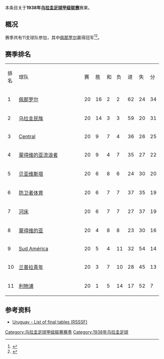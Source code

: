 本条目关于'''1938年[[乌拉圭足球甲级联赛|乌拉圭足球甲级联赛]]'''赛果。

==概况==
赛季共有11支球队参加，其中[[佩那罗尔足球俱乐部|佩那罗尔]]赢得冠军<ref>{{Cite web |url=http://www.campeoesdofutebol.com.br/uruguai.html |title=Campeoesdofutebol.com.br |accessdate=2017-08-25 |archive-date=2017-08-25 |archive-url=https://web.archive.org/web/20170825064212/http://www.campeoesdofutebol.com.br/uruguai.html |dead-url=no }}</ref><ref>{{Cite web |url=http://www.sobrefutbol.com/torneos/torneo_uruguayo.htm |title=Sobrefutbol.com |accessdate=2017-08-25 |archive-date=2017-08-25 |archive-url=https://web.archive.org/web/20170825063006/http://www.sobrefutbol.com/torneos/torneo_uruguayo.htm |dead-url=no }}</ref>。

==赛季排名==
{| class="wikitable" style="text-align:center;"
|排名||style="width:15em"|球队||赛||胜||和||负||进||失||分
|-
|1||align="left"|[[佩那罗尔足球俱乐部|佩那罗尔]]||20||16||2||2||62||24||34
|-
|2||align="left"|[[民族足球俱乐部|乌拉圭民族]]||20||14||3||3||59||20||31
|-
|3||align="left"|[[Central_Español|Central]]||20||9||7||4||36||26||25
|-
|4||align="left"|[[蒙得维的亚流浪者足球俱乐部|蒙得维的亚流浪者]]||20||9||4||7||35||27||22
|-
|5||align="left"|[[贝亚维斯塔足球俱乐部|贝亚维斯塔]]||20||6||8||6||24||30||20
|-
|6||align="left"|[[防卫者体育|防卫者体育]]||20||6||7||7||37||35||19
|-
|7||align="left"|[[河床竞技俱乐部_(乌拉圭)|河床]]||20||6||7||7||27||37||19
|-
|8||align="left"|[[蒙得维的亚竞赛俱乐部|蒙得维的亚]]||20||4||8||8||23||30||16
|-
|9||align="left"|[[Sud_América|Sud América]]||20||5||4||11||32||54||14
|-
|10||align="left"|[[兰普拉青年|兰普拉青年]]||20||3||7||10||28||45||13
|-
|11||align="left"|[[利物浦足球俱乐部_(乌拉圭)|利物浦]]||20||1||5||14||17||52||7
|}

==参考资料==
{{reflist}}

*[http://www.rsssf.com/tablesu/uruhist.html Uruguay - List of final tables (RSSSF)]{{Wayback|url=http://www.rsssf.com/tablesu/uruhist.html |date=20100102114932 }}

{{Primera División Uruguaya seasons}}


[[Category:乌拉圭足球甲级联赛赛季|Category:乌拉圭足球甲级联赛赛季]]
[[Category:1938年乌拉圭足球|Category:1938年乌拉圭足球]]